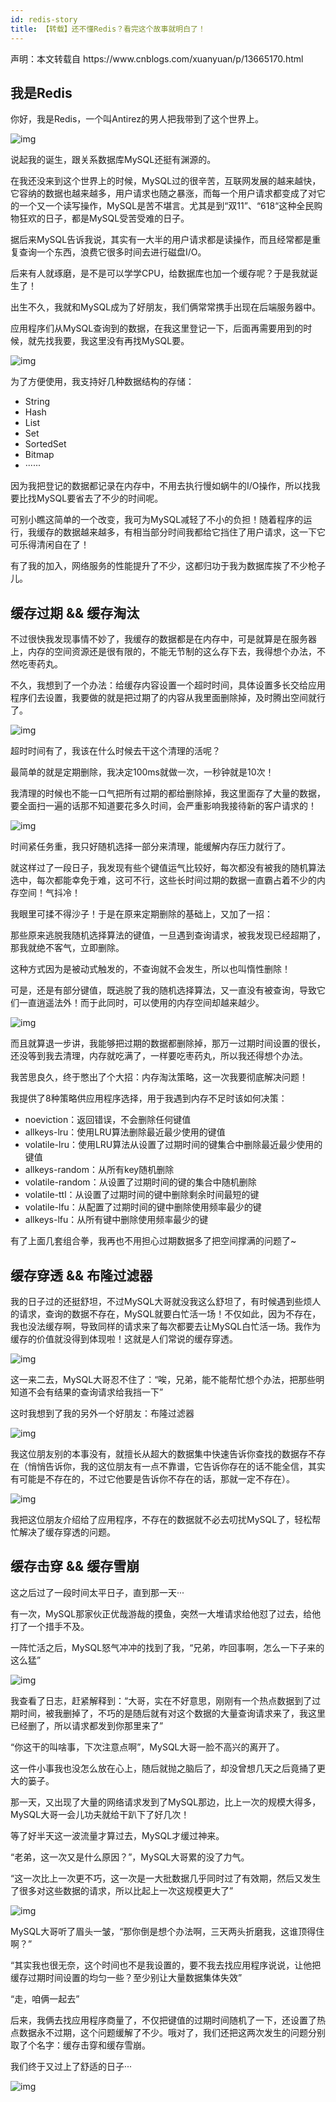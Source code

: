 ```yaml
---
id: redis-story
title: 【转载】还不懂Redis？看完这个故事就明白了！
---
```


<TipBox>
  声明：本文转载自 <Link href='https://www.cnblogs.com/xuanyuan/p/13665170.html'>https://www.cnblogs.com/xuanyuan/p/13665170.html</Link>
</TipBox>

## 我是Redis

你好，我是Redis，一个叫Antirez的男人把我带到了这个世界上。

![img](https://images.shiguangping.com/imgs/20200926111910.jpg)

说起我的诞生，跟关系数据库MySQL还挺有渊源的。

在我还没来到这个世界上的时候，MySQL过的很辛苦，互联网发展的越来越快，它容纳的数据也越来越多，用户请求也随之暴涨，而每一个用户请求都变成了对它的一个又一个读写操作，MySQL是苦不堪言。尤其是到“双11”、“618“这种全民购物狂欢的日子，都是MySQL受苦受难的日子。

据后来MySQL告诉我说，其实有一大半的用户请求都是读操作，而且经常都是重复查询一个东西，浪费它很多时间去进行磁盘I/O。

后来有人就琢磨，是不是可以学学CPU，给数据库也加一个缓存呢？于是我就诞生了！

出生不久，我就和MySQL成为了好朋友，我们俩常常携手出现在后端服务器中。

应用程序们从MySQL查询到的数据，在我这里登记一下，后面再需要用到的时候，就先找我要，我这里没有再找MySQL要。

![img](https://images.shiguangping.com/imgs/20200926111939.jpg)

为了方便使用，我支持好几种数据结构的存储：

- String
- Hash
- List
- Set
- SortedSet
- Bitmap
- ······

因为我把登记的数据都记录在内存中，不用去执行慢如蜗牛的I/O操作，所以找我要比找MySQL要省去了不少的时间呢。

可别小瞧这简单的一个改变，我可为MySQL减轻了不小的负担！随着程序的运行，我缓存的数据越来越多，有相当部分时间我都给它挡住了用户请求，这一下它可乐得清闲自在了！

有了我的加入，网络服务的性能提升了不少，这都归功于我为数据库挨了不少枪子儿。

## 缓存过期 && 缓存淘汰

不过很快我发现事情不妙了，我缓存的数据都是在内存中，可是就算是在服务器上，内存的空间资源还是很有限的，不能无节制的这么存下去，我得想个办法，不然吃枣药丸。

不久，我想到了一个办法：给缓存内容设置一个超时时间，具体设置多长交给应用程序们去设置，我要做的就是把过期了的内容从我里面删除掉，及时腾出空间就行了。

![img](https://images.shiguangping.com/imgs/20200926112001.jpg)

超时时间有了，我该在什么时候去干这个清理的活呢？

最简单的就是定期删除，我决定100ms就做一次，一秒钟就是10次！

我清理的时候也不能一口气把所有过期的都给删除掉，我这里面存了大量的数据，要全面扫一遍的话那不知道要花多久时间，会严重影响我接待新的客户请求的！

![img](https://images.shiguangping.com/imgs/20200926112049.jpg)

时间紧任务重，我只好随机选择一部分来清理，能缓解内存压力就行了。

就这样过了一段日子，我发现有些个键值运气比较好，每次都没有被我的随机算法选中，每次都能幸免于难，这可不行，这些长时间过期的数据一直霸占着不少的内存空间！气抖冷！

我眼里可揉不得沙子！于是在原来定期删除的基础上，又加了一招：

那些原来逃脱我随机选择算法的键值，一旦遇到查询请求，被我发现已经超期了，那我就绝不客气，立即删除。

这种方式因为是被动式触发的，不查询就不会发生，所以也叫惰性删除！

可是，还是有部分键值，既逃脱了我的随机选择算法，又一直没有被查询，导致它们一直逍遥法外！而于此同时，可以使用的内存空间却越来越少。

![img](https://images.shiguangping.com/imgs/20200926112113.jpg)

而且就算退一步讲，我能够把过期的数据都删除掉，那万一过期时间设置的很长，还没等到我去清理，内存就吃满了，一样要吃枣药丸，所以我还得想个办法。

我苦思良久，终于憋出了个大招：内存淘汰策略，这一次我要彻底解决问题！

我提供了8种策略供应用程序选择，用于我遇到内存不足时该如何决策：

- noeviction：返回错误，不会删除任何键值
- allkeys-lru：使用LRU算法删除最近最少使用的键值
- volatile-lru：使用LRU算法从设置了过期时间的键集合中删除最近最少使用的键值
- allkeys-random：从所有key随机删除
- volatile-random：从设置了过期时间的键的集合中随机删除
- volatile-ttl：从设置了过期时间的键中删除剩余时间最短的键
- volatile-lfu：从配置了过期时间的键中删除使用频率最少的键
- allkeys-lfu：从所有键中删除使用频率最少的键

有了上面几套组合拳，我再也不用担心过期数据多了把空间撑满的问题了~

## **缓存穿透 && 布隆过滤器**

我的日子过的还挺舒坦，不过MySQL大哥就没我这么舒坦了，有时候遇到些烦人的请求，查询的数据不存在，MySQL就要白忙活一场！不仅如此，因为不存在，我也没法缓存啊，导致同样的请求来了每次都要去让MySQL白忙活一场。我作为缓存的价值就没得到体现啦！这就是人们常说的缓存穿透。

![img](https://images.shiguangping.com/imgs/20200926112255.jpg)

这一来二去，MySQL大哥忍不住了：“唉，兄弟，能不能帮忙想个办法，把那些明知道不会有结果的查询请求给我挡一下”

这时我想到了我的另外一个好朋友：布隆过滤器

![img](https://images.shiguangping.com/imgs/20200926112306.jpg)

我这位朋友别的本事没有，就擅长从超大的数据集中快速告诉你查找的数据存不存在（悄悄告诉你，我的这位朋友有一点不靠谱，它告诉你存在的话不能全信，其实有可能是不存在的，不过它他要是告诉你不存在的话，那就一定不存在）。

![img](https://images.shiguangping.com/imgs/20200926112319.jpg)

我把这位朋友介绍给了应用程序，不存在的数据就不必去叨扰MySQL了，轻松帮忙解决了缓存穿透的问题。

## 缓存击穿 && 缓存雪崩

这之后过了一段时间太平日子，直到那一天···

有一次，MySQL那家伙正优哉游哉的摸鱼，突然一大堆请求给他怼了过去，给他打了一个措手不及。

一阵忙活之后，MySQL怒气冲冲的找到了我，“兄弟，咋回事啊，怎么一下子来的这么猛”

![img](https://images.shiguangping.com/imgs/20200926112334.jpg)

我查看了日志，赶紧解释到：“大哥，实在不好意思，刚刚有一个热点数据到了过期时间，被我删掉了，不巧的是随后就有对这个数据的大量查询请求来了，我这里已经删了，所以请求都发到你那里来了”

“你这干的叫啥事，下次注意点啊”，MySQL大哥一脸不高兴的离开了。

这一件小事我也没怎么放在心上，随后就抛之脑后了，却没曾想几天之后竟捅了更大的篓子。

那一天，又出现了大量的网络请求发到了MySQL那边，比上一次的规模大得多，MySQL大哥一会儿功夫就给干趴下了好几次！

等了好半天这一波流量才算过去，MySQL才缓过神来。

“老弟，这一次又是什么原因？”，MySQL大哥累的没了力气。

“这一次比上一次更不巧，这一次是一大批数据几乎同时过了有效期，然后又发生了很多对这些数据的请求，所以比起上一次这规模更大了”

![img](https://images.shiguangping.com/imgs/20200926112345.jpg)

MySQL大哥听了眉头一皱，“那你倒是想个办法啊，三天两头折磨我，这谁顶得住啊？”

“其实我也很无奈，这个时间也不是我设置的，要不我去找应用程序说说，让他把缓存过期时间设置的均匀一些？至少别让大量数据集体失效”

“走，咱俩一起去”

后来，我俩去找应用程序商量了，不仅把键值的过期时间随机了一下，还设置了热点数据永不过期，这个问题缓解了不少。哦对了，我们还把这两次发生的问题分别取了个名字：缓存击穿和缓存雪崩。

我们终于又过上了舒适的日子···

![img](https://images.shiguangping.com/imgs/20200926112423.jpg)


